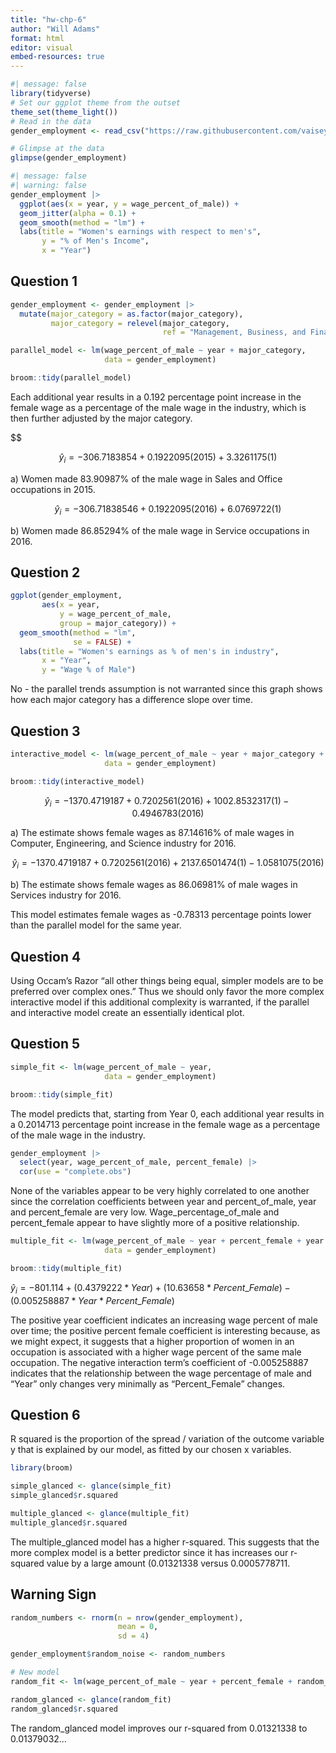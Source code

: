 ```yaml
---
title: "hw-chp-6"
author: "Will Adams"
format: html
editor: visual
embed-resources: true
---
```


```r
#| message: false
library(tidyverse)
# Set our ggplot theme from the outset
theme_set(theme_light())
# Read in the data 
gender_employment <- read_csv("https://raw.githubusercontent.com/vaiseys/dav-course/main/Data/gender_employment.csv")

# Glimpse at the data 
glimpse(gender_employment)
```

```r
#| message: false
#| warning: false
gender_employment |>
  ggplot(aes(x = year, y = wage_percent_of_male)) +
  geom_jitter(alpha = 0.1) + 
  geom_smooth(method = "lm") + 
  labs(title = "Women's earnings with respect to men's", 
       y = "% of Men's Income", 
       x = "Year")
```

## Question 1

```r
gender_employment <- gender_employment |> 
  mutate(major_category = as.factor(major_category), 
         major_category = relevel(major_category, 
                                  ref = "Management, Business, and Financial"))
```

```r
parallel_model <- lm(wage_percent_of_male ~ year + major_category,
                     data = gender_employment)

broom::tidy(parallel_model)
```

Each additional year results in a 0.192 percentage point increase in the female wage as a percentage of the male wage in the industry, which is then further adjusted by the major category.

\$\$

$$ \widehat{y}_i = -306.7183854 + 0.1922095(2015) + 3.3261175(1) $$

a\) Women made 83.90987% of the male wage in Sales and Office occupations in 2015.

$$\widehat{y}_i = -306.71838546 + 0.1922095(2016) + 6.0769722(1) $$

b\) Women made 86.85294% of the male wage in Service occupations in 2016.

## Question 2

```r
ggplot(gender_employment,
       aes(x = year,
           y = wage_percent_of_male,
           group = major_category)) +
  geom_smooth(method = "lm", 
              se = FALSE) +
  labs(title = "Women's earnings as % of men's in industry",
       x = "Year",
       y = "Wage % of Male")
```

No - the parallel trends assumption is not warranted since this graph shows how each major category has a difference slope over time.

## Question 3

```r
interactive_model <- lm(wage_percent_of_male ~ year + major_category + year:major_category,
                     data = gender_employment)

broom::tidy(interactive_model)
```

$$ \widehat{y}_i = -1370.4719187 + 0.7202561(2016) + 1002.8532317(1) - 0.4946783(2016) $$

a\) The estimate shows female wages as 87.14616% of male wages in Computer, Engineering, and Science industry for 2016.

$$ \widehat{y}_i = -1370.4719187 + 0.7202561(2016) + 2137.6501474(1) - 1.0581075(2016) $$

b\) The estimate shows female wages as 86.06981% of male wages in Services industry for 2016.

This model estimates female wages as -0.78313 percentage points lower than the parallel model for the same year.

## Question 4

Using Occam's Razor "all other things being equal, simpler models are to be preferred over complex ones." Thus we should only favor the more complex interactive model if this additional complexity is warranted, if the parallel and interactive model create an essentially identical plot.

## Question 5

```r
simple_fit <- lm(wage_percent_of_male ~ year,
                     data = gender_employment)

broom::tidy(simple_fit)
```

The model predicts that, starting from Year 0, each additional year results in a 0.2014713 percentage point increase in the female wage as a percentage of the male wage in the industry.

```r
gender_employment |>
  select(year, wage_percent_of_male, percent_female) |>
  cor(use = "complete.obs")
```

None of the variables appear to be very highly correlated to one another since the correlation coefficients between year and percent_of_male, year and percent_female are very low. Wage_percentage_of_male and percent_female appear to have slightly more of a positive relationship.

```r
multiple_fit <- lm(wage_percent_of_male ~ year + percent_female + year:percent_female,
                     data = gender_employment)

broom::tidy(multiple_fit)
```

$\widehat{y}_i = -801.114 + (0.4379222 * Year) + (10.63658 * Percent\_Female) - (0.005258887 * Year * Percent\_Female)$

The positive year coefficient indicates an increasing wage percent of male over time; the positive percent female coefficient is interesting because, as we might expect, it suggests that a higher proportion of women in an occupation is associated with a higher wage percent of the same male occupation. The negative interaction term's coefficient of -0.005258887 indicates that the relationship between the wage percentage of male and "Year" only changes very minimally as "Percent_Female" changes.

## Question 6

R squared is the proportion of the spread / variation of the outcome variable y that is explained by our model, as fitted by our chosen x variables.

```r
library(broom)

simple_glanced <- glance(simple_fit)
simple_glanced$r.squared

multiple_glanced <- glance(multiple_fit)
multiple_glanced$r.squared
```

The multiple_glanced model has a higher r-squared. This suggests that the more complex model is a better predictor since it has increases our r-squared value by a large amount (0.01321338 versus 0.0005778711.

## Warning Sign

```r
random_numbers <- rnorm(n = nrow(gender_employment), 
                        mean = 0, 
                        sd = 4)

gender_employment$random_noise <- random_numbers

# New model 
random_fit <- lm(wage_percent_of_male ~ year + percent_female + random_noise, data = gender_employment)

random_glanced <- glance(random_fit)
random_glanced$r.squared
```

The random_glanced model improves our r-squared from 0.01321338 to 0.01379032...

